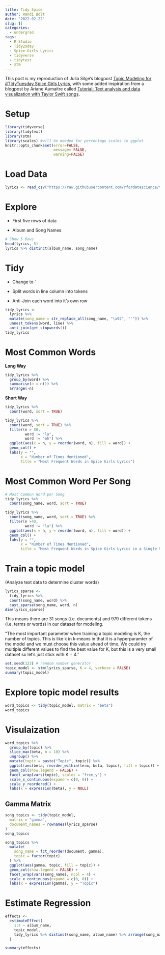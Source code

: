 ```yaml
---
title: Tidy Spice
author: Randi Bolt
date: '2022-02-22'
slug: []
categories:
  - undergrad
tags:
  - R Studio
  - Tidy2sday
  - Spice Girls Lyrics
  - tidyverse
  - tidytext
  - stm
---
```


This post is my reproduction of Julia Silge's blogpost [Topic Modeling for #TidyTuesday Spice Girls Lyrics](https://juliasilge.com/blog/spice-girls/), with some added inspiration from a blogpost by Ariane Aumaitre called [Tutorial: Text analysis and data visualization with Taylor Swift songs](https://arianeaumaitre.com/2019/09/15/tutorial-text-analysis-and-data-visualization-with-taylor-swift-songs/). 


# Setup

```r
library(tidyverse) 
library(tidytext)
library(stm)
library(scales) #will be needed for percentage scales in ggplot
knitr::opts_chunk$set(error=FALSE, 
                      message= FALSE,
                      warning=FALSE)
```

# Load Data

```r
lyrics <- read_csv("https://raw.githubusercontent.com/rfordatascience/tidytuesday/master/data/2021/2021-12-14/lyrics.csv")
```

# Explore

- First five rows of data 

- Album and Song Names

```r
# Show 5 Rows
head(lyrics, 5)
lyrics %>% distinct(album_name, song_name)
```

# Tidy 

- Change \x92 to '

- Split words in line column into tokens

- Anti-Join each word into it's own row

```r
tidy_lyrics <-
  lyrics %>%
  mutate(song_name = str_replace_all(song_name, "\x92", "'")) %>%
  unnest_tokens(word, line) %>%
  anti_join(get_stopwords())
tidy_lyrics
```

# Most Common Words

**Long Way**

```r
tidy_lyrics %>%
  group_by(word) %>%
  summarise(n = n()) %>% 
  arrange(-n)
```

**Short Way**

```r
tidy_lyrics %>%
  count(word, sort = TRUE)
```


```r
tidy_lyrics %>%
  count(word, sort = TRUE) %>%
  filter(n > 80,
         word != "la",
         word != "oh") %>%
  ggplot(aes(x = n, y = reorder(word, n), fill = word)) +
  geom_col() + 
  labs(y = "",
       x = "Number of Times Mentioned",
       title = "Most Frequent Words in Spice Girls Lyrics")
```

# Most Common Word Per Song

```r
# Most Common Word per Song
tidy_lyrics %>%
  count(song_name, word, sort = TRUE)
```


```r
tidy_lyrics %>%
  count(song_name, word, sort = TRUE) %>%
  filter(n >40,
         word != "la") %>%
  ggplot(aes(x = n, y = reorder(word, n), fill = word)) +
  geom_col() + 
  labs(y = "",
       x = "Number of Times Mentioned",
       title = "Most Frequent Words in Spice Girls Lyrics in a Single Song") 

```

# Train a topic model

(Analyze text data to determine cluster words)

```r
lyrics_sparse <-
  tidy_lyrics %>%
  count(song_name, word) %>%
  cast_sparse(song_name, word, n)
dim(lyrics_sparse)
```

This means there are 31 songs (i.e. documents) and 979 different tokens (i.e. terms or words) in our dataset for modeling.

"The most important parameter when training a topic modeling is K, the number of topics. This is like k in k-means in that it is a hyperparamter of the model and we must choose this value ahead of time. We could try multiple different values to find the best value for K, but this is a very small dataset so let’s just stick with K = 4."

```r
set.seed(123) # random number generator 
topic_model <- stm(lyrics_sparse, K = 4, verbose = FALSE)
summary(topic_model)
```

# Explore topic model results

```r
word_topics <- tidy(topic_model, matrix = "beta")
word_topics 
```

# Visulaization

```r
word_topics %>%
  group_by(topic) %>%
  slice_max(beta, n = 10) %>%
  ungroup() %>%
  mutate(topic = paste("Topic", topic)) %>%
  ggplot(aes(beta, reorder_within(term, beta, topic), fill = topic)) +
  geom_col(show.legend = FALSE) +
  facet_wrap(vars(topic), scales = "free_y") +
  scale_x_continuous(expand = c(0, 0)) +
  scale_y_reordered() +
  labs(x = expression(beta), y = NULL)
```

## Gamma Matrix

```r
song_topics <- tidy(topic_model,
  matrix = "gamma",
  document_names = rownames(lyrics_sparse)
)
song_topics
```


```r
song_topics %>%
  mutate(
    song_name = fct_reorder(document, gamma),
    topic = factor(topic)
  ) %>%
  ggplot(aes(gamma, topic, fill = topic)) +
  geom_col(show.legend = FALSE) +
  facet_wrap(vars(song_name), ncol = 4) +
  scale_x_continuous(expand = c(0, 0)) +
  labs(x = expression(gamma), y = "Topic")
```

# Estimate Regression 

```r
effects <-
  estimateEffect(
    1:4 ~ album_name,
    topic_model,
    tidy_lyrics %>% distinct(song_name, album_name) %>% arrange(song_name)
  )
```

```r
summary(effects)
```







